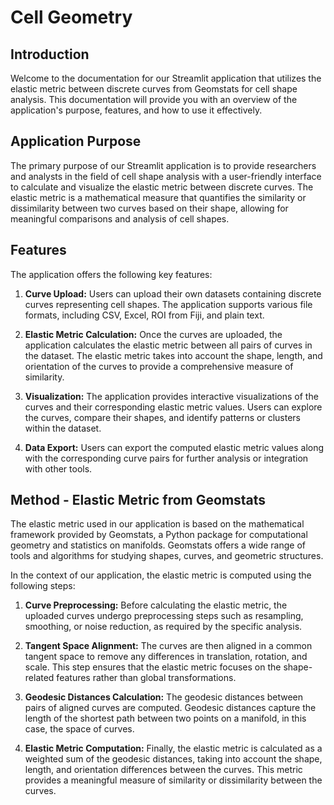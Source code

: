 # Cell Geometry

## Introduction

Welcome to the documentation for our Streamlit application that utilizes the elastic metric between discrete curves from Geomstats for cell shape analysis. This documentation will provide you with an overview of the application's purpose, features, and how to use it effectively.

## Application Purpose

The primary purpose of our Streamlit application is to provide researchers and analysts in the field of cell shape analysis with a user-friendly interface to calculate and visualize the elastic metric between discrete curves. The elastic metric is a mathematical measure that quantifies the similarity or dissimilarity between two curves based on their shape, allowing for meaningful comparisons and analysis of cell shapes.

## Features

The application offers the following key features:

1. **Curve Upload:** Users can upload their own datasets containing discrete curves representing cell shapes. The application supports various file formats, including CSV, Excel, ROI from Fiji, and plain text.

2. **Elastic Metric Calculation:** Once the curves are uploaded, the application calculates the elastic metric between all pairs of curves in the dataset. The elastic metric takes into account the shape, length, and orientation of the curves to provide a comprehensive measure of similarity.

3. **Visualization:** The application provides interactive visualizations of the curves and their corresponding elastic metric values. Users can explore the curves, compare their shapes, and identify patterns or clusters within the dataset.

4. **Data Export:** Users can export the computed elastic metric values along with the corresponding curve pairs for further analysis or integration with other tools.

## Method - Elastic Metric from Geomstats

The elastic metric used in our application is based on the mathematical framework provided by Geomstats, a Python package for computational geometry and statistics on manifolds. Geomstats offers a wide range of tools and algorithms for studying shapes, curves, and geometric structures.

In the context of our application, the elastic metric is computed using the following steps:

1. **Curve Preprocessing:** Before calculating the elastic metric, the uploaded curves undergo preprocessing steps such as resampling, smoothing, or noise reduction, as required by the specific analysis.

2. **Tangent Space Alignment:** The curves are then aligned in a common tangent space to remove any differences in translation, rotation, and scale. This step ensures that the elastic metric focuses on the shape-related features rather than global transformations.

3. **Geodesic Distances Calculation:** The geodesic distances between pairs of aligned curves are computed. Geodesic distances capture the length of the shortest path between two points on a manifold, in this case, the space of curves.

4. **Elastic Metric Computation:** Finally, the elastic metric is calculated as a weighted sum of the geodesic distances, taking into account the shape, length, and orientation differences between the curves. This metric provides a meaningful measure of similarity or dissimilarity between the curves.


